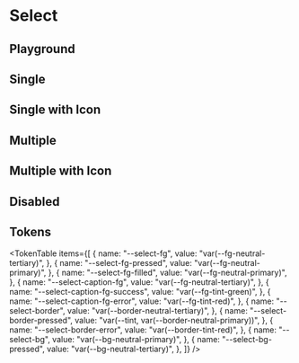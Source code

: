 



<Meta title="Select" of={SelectStories} />

# Select

<ThemeSelect />

## Playground

<Canvas of={SelectStories.Default} />
<Controls />

## Single

<Canvas of={SelectStories.Single} />

## Single with Icon

<Canvas of={SelectStories.Single_With_Icon} />

## Multiple

<Canvas of={SelectStories.Multiple} />

## Multiple with Icon

<Canvas of={SelectStories.Multiple_With_Icon} />

## Disabled

<Canvas of={SelectStories.Disabled} />

## Tokens

<TokenTable
  items={[
    {
      name: "--select-fg",
      value: "var(--fg-neutral-tertiary)",
    },
    {
      name: "--select-fg-pressed",
      value: "var(--fg-neutral-primary)",
    },
    {
      name: "--select-fg-filled",
      value: "var(--fg-neutral-primary)",
    },
    {
      name: "--select-caption-fg",
      value: "var(--fg-neutral-tertiary)",
    },
    {
      name: "--select-caption-fg-success",
      value: "var(--fg-tint-green)",
    },
    {
      name: "--select-caption-fg-error",
      value: "var(--fg-tint-red)",
    },
    {
      name: "--select-border",
      value: "var(--border-neutral-tertiary)",
    },
    {
      name: "--select-border-pressed",
      value: "var(--tint, var(--border-neutral-primary))",
    },
    {
      name: "--select-border-error",
      value: "var(--border-tint-red)",
    },
    {
      name: "--select-bg",
      value: "var(--bg-neutral-primary)",
    },
    {
      name: "--select-bg-pressed",
      value: "var(--bg-neutral-tertiary)",
    },
  ]}
/>

<Toaster position="bottom-right" />
